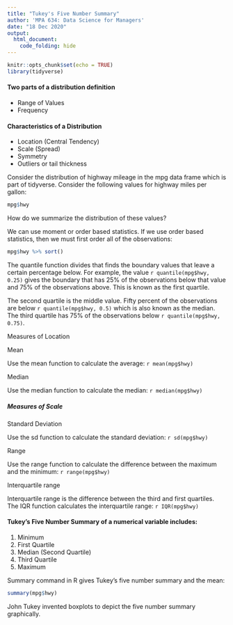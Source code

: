 ```yaml
---
title: "Tukey's Five Number Summary"
author: 'MPA 634: Data Science for Managers'
date: "18 Dec 2020"
output:
  html_document:
    code_folding: hide
---
```


```r
knitr::opts_chunk$set(echo = TRUE)
library(tidyverse)
```

#### Two parts of a distribution definition

-   Range of Values
-   Frequency

#### Characteristics of a Distribution

-   Location (Central Tendency)
-   Scale (Spread)
-   Symmetry
-   Outliers or tail thickness

Consider the distribution of highway mileage in the mpg data frame which is part of tidyverse. Consider the following values for highway miles per gallon:

```r
mpg$hwy
```

How do we summarize the distribution of these values?

We can use moment or order based statistics. If we use order based statistics, then we must first order all of the observations:

```r
mpg$hwy %>% sort()
```

The quantile function divides that finds the boundary values that leave a certain percentage below. For example, the value `r quantile(mpg$hwy, 0.25)` gives the boundary that has 25% of the observations below that value and 75% of the observations above. This is known as the first quartile.

The second quartile is the middle value. Fifty percent of the observations are below `r quantile(mpg$hwy, 0.5)` which is also known as the median. The third quartile has 75% of the observations below `r quantile(mpg$hwy, 0.75)`.

Measures of Location

Mean

Use the mean function to calculate the average: `r mean(mpg$hwy)`

Median

Use the median function to calculate the median: `r median(mpg$hwy)`

##### Measures of Scale

Standard Deviation

Use the sd function to calculate the standard deviation: `r sd(mpg$hwy)`

Range

Use the range function to calculate the difference between the maximum and the minimum: `r range(mpg$hwy)`

Interquartile range

Interquartile range is the difference between the third and first quartiles. The IQR function calculates the interquartile range: `r IQR(mpg$hwy)`

#### Tukey's Five Number Summary of a numerical variable includes:

1.  Minimum
2.  First Quartile
3.  Median (Second Quartile)
4.  Third Quartile
5.  Maximum

Summary command in R gives Tukey's five number summary and the mean:

```r
summary(mpg$hwy)
```

John Tukey invented boxplots to depict the five number summary graphically.

